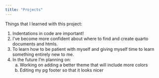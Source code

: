 ```yaml
---
title: "Projects"
---
```


Things that I learned with this project:

1.  Indentations in code are important!
2.  I've become more confident about where to find and create quarto documents and htmls.
3.  To learn how to be patient with myself and giving myself time to learn something entirely new to me.
4.  In the future I'm planning on:
    a.  Working on adding a better theme that will include more colors
    b.  Editing my pg footer so that it looks nicer

